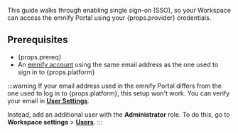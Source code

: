 This guide walks through enabling single sign-on (SSO), so your Workspace can access the emnify Portal using your {props.provider} credentials.

## Prerequisites

- {props.prereq}
- An [emnify account](/quickstart) using the same email address as the one used to sign in to {props.platform}

:::warning
If your email address used in the emnify Portal differs from the one used to log in to {props.platform}, this setup won't work.
You can verify your email in [**User Settings**](https://portal.emnify.com/user-settings).

Instead, add an additional user with the **Administrator** role.
To do this, go to **Workspace settings**&nbsp;<span aria-label="and then">></span> [**Users**](https://portal.emnify.com/organisation-settings/users).
:::
